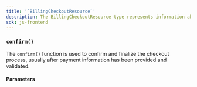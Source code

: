 ```yaml
---
title: '`BillingCheckoutResource`'
description: The BillingCheckoutResource type represents information about a checkout session.
sdk: js-frontend
---
```


<Include src="_partials/billing/billing-experimental" />

<Typedoc src="shared/billing-checkout-resource" />

### `confirm()`

The `confirm()` function is used to confirm and finalize the checkout process, usually after payment information has been provided and validated.

#### Parameters

<Typedoc src="shared/confirm-checkout-params" />
